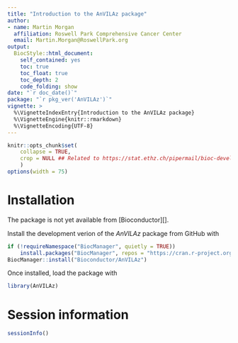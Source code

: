 ```yaml
---
title: "Introduction to the AnVILAz package"
author: 
- name: Martin Morgan
  affiliation: Roswell Park Comprehensive Cancer Center
  email: Martin.Morgan@RoswellPark.org
output: 
  BiocStyle::html_document:
    self_contained: yes
    toc: true
    toc_float: true
    toc_depth: 2
    code_folding: show
date: "`r doc_date()`"
package: "`r pkg_ver('AnVILAz')`"
vignette: >
  %\VignetteIndexEntry{Introduction to the AnVILAz package}
  %\VignetteEngine{knitr::rmarkdown}
  %\VignetteEncoding{UTF-8}  
---
```


```r
knitr::opts_chunk$set(
    collapse = TRUE,
    crop = NULL ## Related to https://stat.ethz.ch/pipermail/bioc-devel/2020-April/016656.html
    )
options(width = 75)
```

# Installation

The package is not yet available from [Bioconductor][]. 

Install the development verion of the _AnVILAz_ package from GitHub
with

```r
if (!requireNamespace("BiocManager", quietly = TRUE))
    install.packages("BiocManager", repos = "https://cran.r-project.org")
BiocManager::install("Bioconductor/AnVILAz")
```

Once installed, load the package with

```r
library(AnVILAz)
```

# Session information {.unnumbered}

```r
sessionInfo()
```
